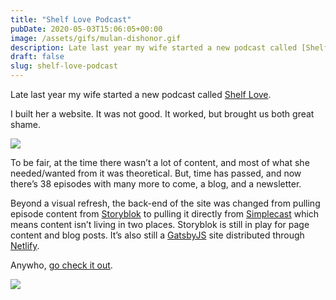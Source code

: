 ```yaml
---
title: "Shelf Love Podcast"
pubDate: 2020-05-03T15:06:05+00:00
image: /assets/gifs/mulan-dishonor.gif
description: Late last year my wife started a new podcast called [Shelf Love](https://podcasts.apple.com/us/podcast/shelf-love-a-romance-novel-book-club/id1480593827). I built her a website. It was not good. It worked, but brought us both great shame.
draft: false
slug: shelf-love-podcast
---
```


Late last year my wife started a new podcast called [Shelf Love](https://podcasts.apple.com/us/podcast/shelf-love-a-romance-novel-book-club/id1480593827).

I built her a website. It was not good. It worked, but brought us both great shame.

![](/assets/gifs/mulan-dishonor.gif)

To be fair, at the time there wasn’t a lot of content, and most of what she needed/wanted from it was theoretical. But, time has passed, and now there’s 38 episodes with many more to come, a blog, and a newsletter.

Beyond a visual refresh, the back-end of the site was changed from pulling episode content from [Storyblok](https://www.storyblok.com) to pulling it directly from [Simplecast](https://simplecast.com) which means content isn’t living in two places. Storyblok is still in play for page content and blog posts. It’s also still a [GatsbyJS](https://www.gatsbyjs.org) site distributed through [Netlify](https://www.netlify.com).

Anywho, [go check it out](https://shelflovepodcast.com).

![](/assets/images/2020/shelf-love-logo.jpg)
